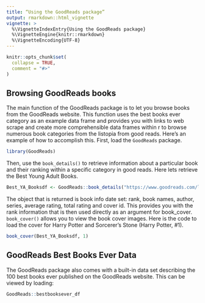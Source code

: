 ```yaml
---
title: “Using the GoodReads package”
output: rmarkdown::html_vignette
vignette: >
  %\VignetteIndexEntry{Using the GoodReads package}
  %\VignetteEngine{knitr::rmarkdown}
  %\VignetteEncoding{UTF-8}
---
```


```r
knitr::opts_chunk$set(
  collapse = TRUE,
  comment = "#>"
)
```

## Browsing GoodReads books 

The main function of the GoodReads package is to let you browse books from the GoodReads website. This function uses the best books ever category as an example data frame and  provides you with links to web scrape and create more comprehensible data frames within r  to browse numerous book categories from the listopia from good reads. 
Here’s an example of how to accomplish this. First, load the `GoodReads` package.

```r
library(GoodReads)
```

Then, use the `book_details()` to retrieve information about a particular book and their ranking within a specific category in good reads. Here lets retrieve the Best Young Adult Books.

```r
Best_YA_Booksdf <- GoodReads::book_details("https://www.goodreads.com/list/show/43.Best_Young_Adult_Books")
```

The object that is returned is book info date set: rank, book names, author, series, average rating, total rating and cover id. This provides you with the rank information that is then used directly as an argument for book_cover. `book_cover()` allows you to view the book cover images. Here is the code to load the cover for Harry Potter and Sorcerer’s Stone (Harry Potter, #1). 

```r
book_cover(Best_YA_Booksdf, 1)
```

## GoodReads Best Books Ever Data 
The GoodReads package also comes with a built-in data set describing the 100 best books ever published on the GoodReads website. This can be viewed by loading:

```r
GoodReads::bestbooksever_df
```
